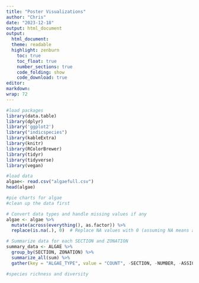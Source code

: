 ```yaml
---
title: "Poster Visualizations"
author: "Chris"
date: "2023-12-18"
output: html_document
output: 
  html_document: 
  theme: readable 
  highlight: zenburn 
    toc: true 
    toc_float: true 
    number_sections: true 
    code_folding: show 
    code_download: true 
editor: 
markdown: 
wrap: 72 
---
```


```r
#load packages
library(data.table)
library(dplyr)
library('ggplot2')
library("indicspecies")
library(kableExtra)
library(knitr)
library(RColorBrewer)
library(tidyr)
library(tidyverse)
library(vegan)
```

```r
#load data
algae<- read.csv("algaefull.csv")
head(algae)
```

```r
#pie charts for algae
#clean up the data first

# Convert data types and handle missing values if any
algae <- algae %>%
  mutate(across(everything(), as.factor)) %>%
  replace(is.na(.), 0)  # Replace NA values with 0 (assuming NA means absence)

# Summarize data for each SECTION and ZONATION
summary_data <- ALGAE %>%
  group_by(SECTION, ZONATION) %>%
  summarize_all(sum) %>%
  gather(key = "ALGAE_TYPE", value = "COUNT", -SECTION, -NUMBER, -ASSIGNED_NUMBER, -ZONATION)


```

```r
#species richness and diversity
```

